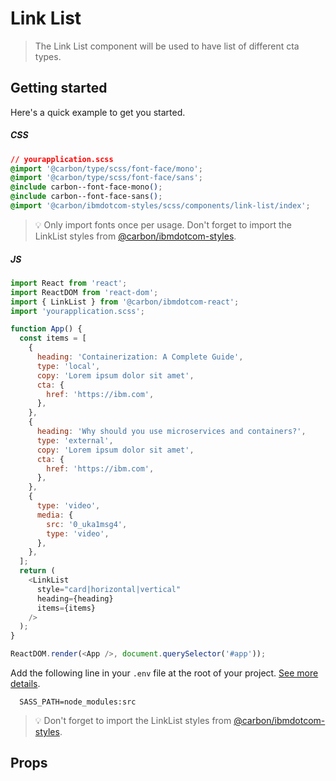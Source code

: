 
# Link List

> The Link List component will be used to have list of different cta types.

## Getting started

Here's a quick example to get you started.

##### CSS

```css
// yourapplication.scss
@import '@carbon/type/scss/font-face/mono';
@import '@carbon/type/scss/font-face/sans';
@include carbon--font-face-mono();
@include carbon--font-face-sans();
@import '@carbon/ibmdotcom-styles/scss/components/link-list/index';
```

> 💡 Only import fonts once per usage. Don't forget to import the LinkList
> styles from
> [@carbon/ibmdotcom-styles](https://github.com/carbon-design-system/ibm-dotcom-library/blob/master/packages/styles).

##### JS

```javascript
import React from 'react';
import ReactDOM from 'react-dom';
import { LinkList } from '@carbon/ibmdotcom-react';
import 'yourapplication.scss';

function App() {
  const items = [
    {
      heading: 'Containerization: A Complete Guide',
      type: 'local',
      copy: 'Lorem ipsum dolor sit amet',
      cta: {
        href: 'https://ibm.com',
      },
    },
    {
      heading: 'Why should you use microservices and containers?',
      type: 'external',
      copy: 'Lorem ipsum dolor sit amet',
      cta: {
        href: 'https://ibm.com',
      },
    },
    {
      type: 'video',
      media: {
        src: '0_uka1msg4',
        type: 'video',
      },
    },
  ];
  return (
    <LinkList
      style="card|horizontal|vertical"
      heading={heading}
      items={items}
    />
  );
}

ReactDOM.render(<App />, document.querySelector('#app'));
```

Add the following line in your `.env` file at the root of your project.
[See more details](https://github.com/carbon-design-system/ibm-dotcom-library/tree/master/packages/styles#usage).

```
  SASS_PATH=node_modules:src
```

> 💡 Don't forget to import the LinkList styles from
> [@carbon/ibmdotcom-styles](https://github.com/carbon-design-system/ibm-dotcom-library/blob/master/packages/styles).

## Props

<Props of={LinkList} />

<Description markdown={contributing} />
